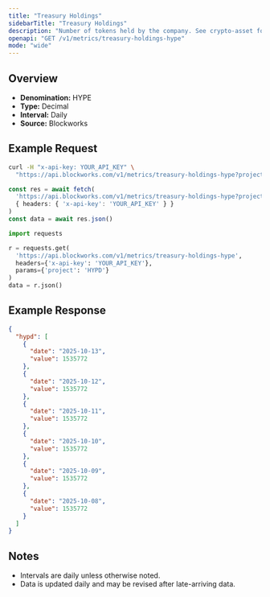 ```yaml
---
title: "Treasury Holdings"
sidebarTitle: "Treasury Holdings"
description: "Number of tokens held by the company. See crypto-asset for asset indicator"
openapi: "GET /v1/metrics/treasury-holdings-hype"
mode: "wide"
---
```


## Overview

- **Denomination:** HYPE
- **Type:** Decimal
- **Interval:** Daily
- **Source:** Blockworks

## Example Request

<CodeGroup>

```bash cURL
curl -H "x-api-key: YOUR_API_KEY" \
  "https://api.blockworks.com/v1/metrics/treasury-holdings-hype?project=HYPD"
```

```typescript TypeScript
const res = await fetch(
  'https://api.blockworks.com/v1/metrics/treasury-holdings-hype?project=HYPD',
  { headers: { 'x-api-key': 'YOUR_API_KEY' } }
)
const data = await res.json()
```

```python Python
import requests

r = requests.get(
  'https://api.blockworks.com/v1/metrics/treasury-holdings-hype',
  headers={'x-api-key': 'YOUR_API_KEY'},
  params={'project': 'HYPD'}
)
data = r.json()
```

</CodeGroup>

## Example Response

```json
{
  "hypd": [
    {
      "date": "2025-10-13",
      "value": 1535772
    },
    {
      "date": "2025-10-12",
      "value": 1535772
    },
    {
      "date": "2025-10-11",
      "value": 1535772
    },
    {
      "date": "2025-10-10",
      "value": 1535772
    },
    {
      "date": "2025-10-09",
      "value": 1535772
    },
    {
      "date": "2025-10-08",
      "value": 1535772
    }
  ]
}
```

## Notes
- Intervals are daily unless otherwise noted.
- Data is updated daily and may be revised after late-arriving data.